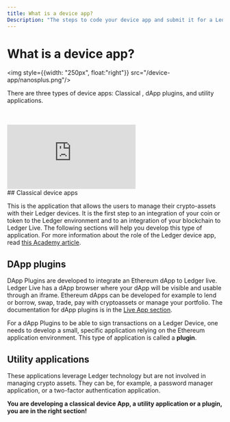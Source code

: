 ```yaml
---
title: What is a device app?
Description: "The steps to code your device app and submit it for a Ledger Live integration." 
---
```





# What is a device app?

<img style={{width: "250px", float:"right"}} src="/device-app/nanosplus.png"/>

There are three types of device apps: Classical <Glossary word="device apps"></Glossary>, dApp plugins, and utility applications.

<br/>
<br/>

<div style={{width: "80%"}} className="center desktop">
	<div style={{position: "relative", paddingBottom: "56.25%", paddingTop: 0, height: 0}}>
		<iframe title="Blockchain Foundation Dev Journey" frameBorder="0" style={{position: "absolute", top: 0, left: 0, width: "100%", height: "100%"}} src="https://view.genial.ly/6630a9cf5ef56b0014673b98" type="text/html" allowscriptaccess="always" allowFullScreen={true} scrolling="yes" allownetworking="all"></iframe> 
	</div> 
</div>

<div className="mobile">
## Classical device apps

This is the application that allows the users to manage their crypto-assets with their Ledger devices. It is the first step to an integration of your coin or token to the Ledger environment and to an integration of your blockchain to Ledger Live. The following sections will help you develop this type of application. For more information about the role of the Ledger device app, read [this Academy article](https://www.ledger.com/academy/hardwarewallet/what-are-ledger-applications-and-why-do-i-need-them).

## DApp plugins

DApp Plugins are developed to integrate an Ethereum dApp to Ledger live. Ledger Live has a dApp browser where your dApp will be visible and usable through an iframe. Ethereum dApps can be developed for example to lend or borrow, swap, trade, pay with cryptoassets or manage your portfolio. The documentation for dApp plugins is in the [Live App section](../../../docs/discover).

For a dApp Plugins to be able to sign transactions on a Ledger Device, one needs to develop a small, specific application relying on the Ethereum application environment. This type of application is called a **plugin**.

## Utility applications

These applications leverage Ledger technology but are not involved in managing crypto assets. They can be, for example, a password manager application, or a two-factor authentication application.

**You are developing a classical device App, a utility application or a plugin, you are in the right section!**
</div>

